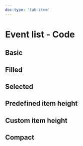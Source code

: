 ```yaml
---
doc-type: 'tab-item'
---
```





# Event list - Code

## Basic

<EventListPlayground height="14rem" />

## Filled

<EventListFilledPlayground height="14rem" />

## Selected

<EventListSelectedPlayground height="14rem" />

## Predefined item height

<EventListCustomItemHeightPlayground height="15rem" />

## Custom item height

<EventListCustomItemHeightInNumberPlayground height="15rem" />

## Compact

<EventListCompactPlayground height="14rem" />

<PropsApi />
<ItemPropsApi />
